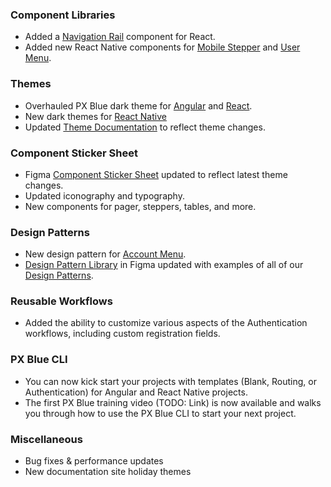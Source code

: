### Component Libraries

-   Added a [Navigation Rail](https://pxblue-components.github.io/react/?path=/story/components-drawer--with-different-variants) component for React.
-   Added new React Native components for [Mobile Stepper](https://pxblue-components.github.io/react-native/?path=/info/components-documentation--mobilestepper) and [User Menu](https://pxblue-components.github.io/react-native/?path=/info/components-documentation--usermenu).

### Themes

-   Overhauled PX Blue dark theme for [Angular](https://www.npmjs.com/package/@pxblue/angular-themes) and [React](https://www.npmjs.com/package/@pxblue/react-themes).
-   New dark themes for [React Native](https://www.npmjs.com/package/@pxblue/react-native-themes)
-   Updated [Theme Documentation](/style/themes) to reflect theme changes.

### Component Sticker Sheet

-   Figma [Component Sticker Sheet](https://www.figma.com/community/file/852558784352181868) updated to reflect latest theme changes.
-   Updated iconography and typography.
-   New components for pager, steppers, tables, and more.

### Design Patterns

-   New design pattern for [Account Menu](/patterns/account-menu).
-   [Design Pattern Library](https://www.figma.com/community/file/926189711301522231) in Figma updated with examples of all of our [Design Patterns](/patterns).

### Reusable Workflows

-   Added the ability to customize various aspects of the Authentication workflows, including custom registration fields.

### PX Blue CLI

-   You can now kick start your projects with templates (Blank, Routing, or Authentication) for Angular and React Native projects.
-   The first PX Blue training video (TODO: Link) is now available and walks you through how to use the PX Blue CLI to start your next project.

### Miscellaneous

-   Bug fixes & performance updates
-   New documentation site holiday themes
